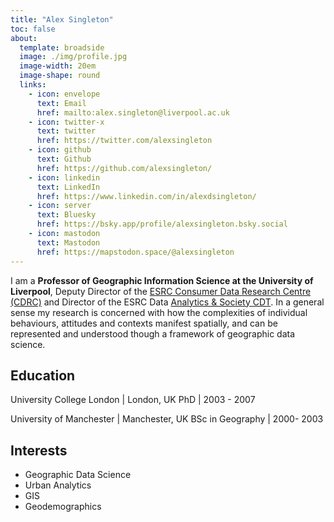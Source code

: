 ```yaml
---
title: "Alex Singleton"
toc: false
about:
  template: broadside
  image: ./img/profile.jpg
  image-width: 20em
  image-shape: round
  links:
    - icon: envelope
      text: Email
      href: mailto:alex.singleton@liverpool.ac.uk
    - icon: twitter-x
      text: twitter
      href: https://twitter.com/alexsingleton
    - icon: github
      text: Github
      href: https://github.com/alexsingleton/
    - icon: linkedin
      text: LinkedIn
      href: https://www.linkedin.com/in/alexdsingleton/
    - icon: server
      text: Bluesky
      href: https://bsky.app/profile/alexsingleton.bsky.social
    - icon: mastodon
      text: Mastodon
      href: https://mapstodon.space/@alexsingleton
---
```


I am a **Professor of Geographic Information Science at the University of Liverpool**, Deputy Director of the [ESRC Consumer Data Research Centre (CDRC)](http://www.cdrc.ac.uk) and Director of the ESRC Data [Analytics & Society CDT](https://datacdt.org/). In a general sense my research is concerned with how the complexities of individual behaviours, attitudes and contexts manifest spatially, and can be represented and understood though a framework of geographic data science.

## Education

University College London \| London, UK PhD \| 2003 - 2007

University of Manchester \| Manchester, UK BSc in Geography \| 2000- 2003

## Interests

-   Geographic Data Science
-   Urban Analytics
-   GIS
-   Geodemographics
